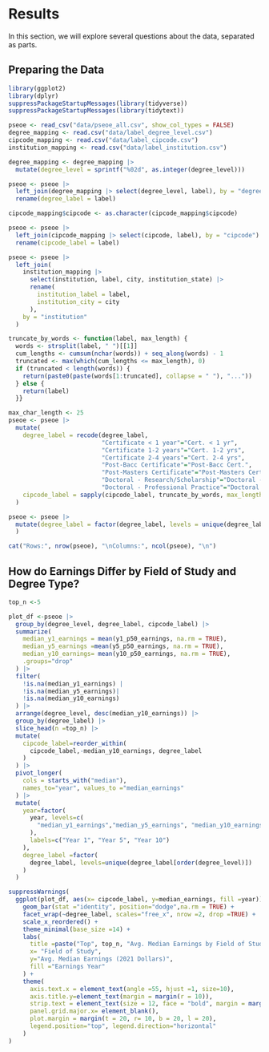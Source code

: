# Results

In this section, we will explore several questions about the data, separated as parts.

## Preparing the Data

```r
library(ggplot2)
library(dplyr)
suppressPackageStartupMessages(library(tidyverse))
suppressPackageStartupMessages(library(tidytext))
```

```r
pseoe <- read_csv("data/pseoe_all.csv", show_col_types = FALSE)
degree_mapping <- read.csv("data/label_degree_level.csv")
cipcode_mapping <- read.csv("data/label_cipcode.csv")
institution_mapping <- read.csv("data/label_institution.csv")
```

```r
degree_mapping <- degree_mapping |>
  mutate(degree_level = sprintf("%02d", as.integer(degree_level)))

pseoe <- pseoe |>
  left_join(degree_mapping |> select(degree_level, label), by = "degree_level") |>
  rename(degree_label = label)

cipcode_mapping$cipcode <- as.character(cipcode_mapping$cipcode)

pseoe <- pseoe |>
  left_join(cipcode_mapping |> select(cipcode, label), by = "cipcode") |>
  rename(cipcode_label = label)

pseoe <- pseoe |>
  left_join(
    institution_mapping |>
      select(institution, label, city, institution_state) |>
      rename(
        institution_label = label,
        institution_city = city
      ),
    by = "institution"
  )
```

```r
truncate_by_words <- function(label, max_length) {
  words <- strsplit(label, " ")[[1]]
  cum_lengths <- cumsum(nchar(words)) + seq_along(words) - 1
  truncated <- max(which(cum_lengths <= max_length), 0)
  if (truncated < length(words)) {
    return(paste0(paste(words[1:truncated], collapse = " "), "..."))
  } else {
    return(label)
  }}
```

```r
max_char_length <- 25
pseoe <- pseoe |>
  mutate(
    degree_label = recode(degree_label,
                          "Certificate < 1 year"="Cert. < 1 yr",
                          "Certificate 1-2 years"="Cert. 1-2 yrs",
                          "Certificate 2-4 years"="Cert. 2-4 yrs",
                          "Post-Bacc Certificate"="Post-Bacc Cert.",
                          "Post-Masters Certificate"="Post-Masters Cert.",
                          "Doctoral - Research/Scholarship"="Doctoral - Research",
                          "Doctoral - Professional Practice"="Doctoral - Prof."),
    cipcode_label = sapply(cipcode_label, truncate_by_words, max_length = max_char_length)
  )
```

```r
pseoe <- pseoe |>
  mutate(degree_label = factor(degree_label, levels = unique(degree_label[order(degree_level)]))
  )
```

```r
cat("Rows:", nrow(pseoe), "\nColumns:", ncol(pseoe), "\n")
```

## How do Earnings Differ by Field of Study and Degree Type?

```r

top_n <-5

plot_df <-pseoe |>
  group_by(degree_level, degree_label, cipcode_label) |>
  summarize(
    median_y1_earnings = mean(y1_p50_earnings, na.rm = TRUE),
    median_y5_earnings =mean(y5_p50_earnings, na.rm = TRUE),
    median_y10_earnings= mean(y10_p50_earnings, na.rm = TRUE),
    .groups="drop"
  ) |>
  filter(
    !is.na(median_y1_earnings) | 
    !is.na(median_y5_earnings)| 
    !is.na(median_y10_earnings)
  ) |>
  arrange(degree_level, desc(median_y10_earnings)) |>
  group_by(degree_label) |>
  slice_head(n =top_n) |>
  mutate(
    cipcode_label=reorder_within(
      cipcode_label,-median_y10_earnings, degree_label
    )
  ) |>
  pivot_longer(
    cols = starts_with("median"), 
    names_to="year", values_to ="median_earnings"
  ) |>
  mutate(
    year=factor(
      year, levels=c(
        "median_y1_earnings","median_y5_earnings", "median_y10_earnings"
      ),
      labels=c("Year 1", "Year 5", "Year 10")
    ),
    degree_label =factor(
      degree_label, levels=unique(degree_label[order(degree_level)])
    )
  )

suppressWarnings(
  ggplot(plot_df, aes(x= cipcode_label, y=median_earnings, fill =year)) +
    geom_bar(stat ="identity", position="dodge",na.rm = TRUE) +
    facet_wrap(~degree_label, scales="free_x", nrow =2, drop =TRUE) + 
    scale_x_reordered() + 
    theme_minimal(base_size =14) + 
    labs(
      title =paste("Top", top_n, "Avg. Median Earnings by Field of Study and Degree Type") ,
      x= "Field of Study",
      y="Avg. Median Earnings (2021 Dollars)",
      fill ="Earnings Year"
    ) +
    theme(
      axis.text.x = element_text(angle =55, hjust =1, size=10),
      axis.title.y=element_text(margin = margin(r = 10)),
      strip.text = element_text(size = 12, face = "bold", margin = margin(b=5)),
      panel.grid.major.x= element_blank(),
      plot.margin = margin(t = 20, r= 10, b = 20, l = 20),
      legend.position="top", legend.direction="horizontal"
    )
)
```
